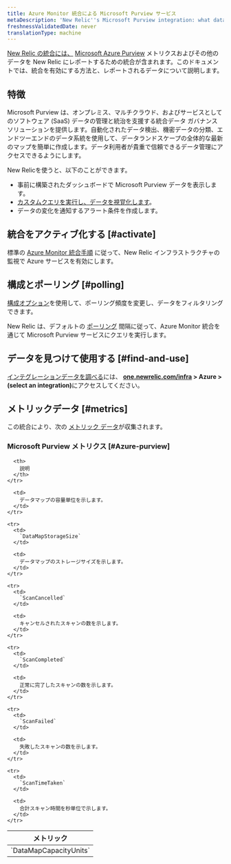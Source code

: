 ```yaml
---
title: Azure Monitor 統合による Microsoft Purview サービス
metaDescription: 'New Relic''s Microsoft Purview integration: what data it reports and how to enable it.'
freshnessValidatedDate: never
translationType: machine
---
```


[New Relic の統合には、](/docs/infrastructure/integrations-getting-started/getting-started/introduction-infrastructure-integrations) [Microsoft Azure Purview](https://azure.microsoft.com/en-us/products/purview/) メトリクスおよびその他のデータを New Relic にレポートするための統合が含まれます。このドキュメントでは、統合を有効にする方法と、レポートされるデータについて説明します。

## 特徴

Microsoft Purview は、オンプレミス、マルチクラウド、およびサービスとしてのソフトウェア (SaaS) データの管理と統治を支援する統合データ ガバナンス ソリューションを提供します。自動化されたデータ検出、機密データの分類、エンドツーエンドのデータ系統を使用して、データランドスケープの全体的な最新のマップを簡単に作成します。データ利用者が貴重で信頼できるデータ管理にアクセスできるようにします。

New Relicを使うと、以下のことができます。

* 事前に構築されたダッシュボードで Microsoft Purview データを表示します。
* [カスタムクエリを実行し、データを視覚化します](/docs/infrastructure/integrations-getting-started/getting-started/use-integration-data-new-relic-insights)。
* データの変化を通知するアラート条件を作成します。

## 統合をアクティブ化する [#activate]

標準の [Azure Monitor 統合手順](/docs/infrastructure/microsoft-azure-integrations/azure-integrations-list/azure-monitor) に従って、New Relic インフラストラクチャの監視で Azure サービスを有効にします。

## 構成とポーリング [#polling]

[構成オプション](/docs/infrastructure/microsoft-azure-integrations/azure-integrations-list/azure-monitor/#settings)を使用して、ポーリング頻度を変更し、データをフィルタリングできます。

New Relic は、デフォルトの [ポーリング](/docs/infrastructure/microsoft-azure-integrations/azure-integrations-list/azure-monitor/#settings) 間隔に従って、Azure Monitor 統合を通じて Microsoft Purview サービスにクエリを実行します。

## データを見つけて使用する [#find-and-use]

[インテグレーションデータを調べる](/docs/infrastructure/integrations/find-use-infrastructure-integration-data)には、 <DNT>**[one.newrelic.com/infra](https://one.newrelic.com/infra) > Azure > (select an integration)**</DNT>にアクセスしてください。

## メトリックデータ [#metrics]

この統合により、次の [メトリック データ](/docs/infrastructure/integrations-getting-started/getting-started/understand-integration-data-data-types#metric)が収集されます。

### Microsoft Purview メトリクス [#Azure-purview]

<table>
  <thead>
    <tr>
      <th style={{ width: "300px" }}>
        メトリック
      </th>

      <th>
        説明
      </th>
    </tr>
  </thead>

  <tbody>
    <tr>
      <td>
        `DataMapCapacityUnits`
      </td>

      <td>
        データマップの容量単位を示します。
      </td>
    </tr>

    <tr>
      <td>
        `DataMapStorageSize`
      </td>

      <td>
        データマップのストレージサイズを示します。
      </td>
    </tr>

    <tr>
      <td>
        `ScanCancelled`
      </td>

      <td>
        キャンセルされたスキャンの数を示します。
      </td>
    </tr>

    <tr>
      <td>
        `ScanCompleted`
      </td>

      <td>
        正常に完了したスキャンの数を示します。
      </td>
    </tr>

    <tr>
      <td>
        `ScanFailed`
      </td>

      <td>
        失敗したスキャンの数を示します。
      </td>
    </tr>

    <tr>
      <td>
        `ScanTimeTaken`
      </td>

      <td>
        合計スキャン時間を秒単位で示します。
      </td>
    </tr>
  </tbody>
</table>